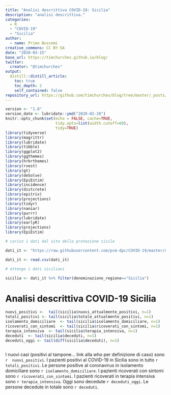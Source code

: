 ```yaml
---
title: "Analisi descrittiva COVID-19: Sicilia"
description: "analisi descrittiva."
categories:
  - R
  - "COVID-19"
  - "Sicilia"
author:
  - name: Primo Buscemi
creative_commons: CC BY-SA
date: "2020-03-15"
base_url: https://timchurches.github.io/blog/
twitter:
  creator: "@timchurches"
output:
  distill::distill_article:
    toc: true
    toc_depth: 2
    self_contained: false
repository_url: https://github.com/timchurches/blog/tree/master/_posts/2020-02-18-analysing-covid-19-2019-ncov-outbreak-data-with-r-part-1
---
```


```r
version <- "1.8"
version_date <- lubridate::ymd("2020-02-28")
knitr::opts_chunk$set(echo = FALSE, cache=TRUE,
                      tidy.opts=list(width.cutoff=60),
                      tidy=TRUE)
library(tidyverse)
library(magrittr)
library(lubridate)
library(tibble)
library(ggplot2)
library(ggthemes)
library(hrbrthemes)
library(rvest)
library(gt)
library(deSolve)
library(EpiEstim)
library(incidence)
library(distcrete)
library(epitrix)
library(projections)
library(tidyr)
library(naniar)
library(purrr)
library(lubridate)
library(earlyR)
library(projections)
library(EpiEstim)


```

```r
# carico i dati dal sito della protezione civile

dati_it <- "https://raw.githubusercontent.com/pcm-dpc/COVID-19/master/dati-regioni/dpc-covid19-ita-regioni.csv"

dati_it <- read.csv(dati_it)

```

```r
# ottengo i dati siciliani

sicilia <- dati_it %>% filter(denominazione_regione=="Sicilia")


```

# Analisi descrittiva COVID-19 Sicilia

```r

nuovi_positivi <-  tail(sicilia$nuovi_attualmente_positivi, n=1)
totali_positivi <- tail(sicilia$totale_attualmente_positivi, n=1)
isolamento_domiciliare  <- tail(sicilia$isolamento_domiciliare, n=1)
ricoverati_con_sintomi  <- tail(sicilia$ricoverati_con_sintomi, n=1)
terapia_intensiva  <- tail(sicilia$terapia_intensiva, n=1)
deceduti  <- tail(sicilia$deceduti, n=1)
deceduti_oggi <- tail(diff(sicilia$deceduti), n=1)



```

I nuovi casi (positivi al tampone... link alla who per definizione di caso) sono `r  nuovi_positivi`. I pazienti positivi al COVID-19 in Sicilia sono in tutto `r totali_positivi`. Le persone positive al coronavirus in isolamento domiciliare sono `r isolamento_domiciliare`. I pazienti ricoverati con sintomi sono `r ricoverati_con_sintomi`. I pazienti ricoverati in terapia intensiva sono `r terapia_intensiva`. Oggi sono decedute `r deceduti_oggi`. Le persone decedute in totale sono `r deceduti`.



